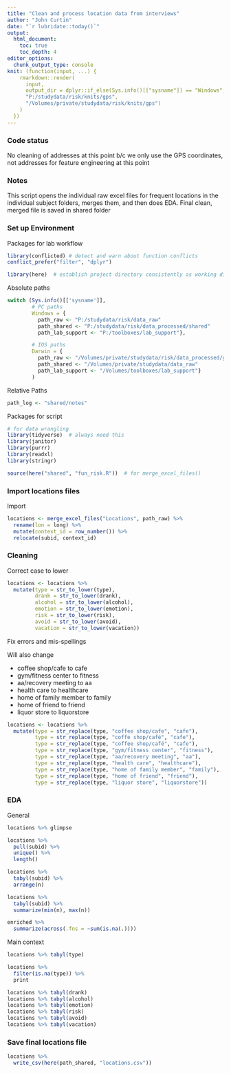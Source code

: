```yaml
---
title: "Clean and process location data from interviews"
author: "John Curtin"
date: "`r lubridate::today()`"
output: 
  html_document:
    toc: true 
    toc_depth: 4
editor_options: 
  chunk_output_type: console
knit: (function(input, ...) {
    rmarkdown::render(
      input,
      output_dir = dplyr::if_else(Sys.info()[["sysname"]] == "Windows",
      "P:/studydata/risk/knits/gps", 
      "/Volumes/private/studydata/risk/knits/gps")
    )
  })
---
```

### Code status

No cleaning of addresses at this point b/c we only use the GPS coordinates, not addresses
for feature engineering at this point


### Notes

This script opens the individual raw excel files for frequent locations in the 
individual subject folders, merges them, and then does EDA.   Final clean, merged
file is saved in shared folder

### Set up Environment

Packages for lab workflow 
```r

library(conflicted) # detect and warn about function conflicts
conflict_prefer("filter", "dplyr")

library(here)  # establish project directory consistently as working directory
```


Absolute paths
```r

switch (Sys.info()[['sysname']],
        # PC paths
        Windows = {
          path_raw <- "P:/studydata/risk/data_raw"
          path_shared <- "P:/studydata/risk/data_processed/shared"
          path_lab_support <- "P:/toolboxes/lab_support"},

        # IOS paths
        Darwin = {
          path_raw <- "/Volumes/private/studydata/risk/data_processed/gps"
          path_shared <- "/Volumes/private/studydata/data_raw"
          path_lab_support <- "/Volumes/toolboxes/lab_support"}
        )
```

Relative Paths 
```r
path_log <- "shared/notes"
```

Packages for script
```r

# for data wrangling
library(tidyverse)  # always need this
library(janitor)
library(purrr)
library(readxl)
library(stringr)

source(here("shared", "fun_risk.R"))  # for merge_excel_files()
```


### Import locations files
Import
```r
locations <- merge_excel_files("Locations", path_raw) %>% 
  rename(lon = long) %>% 
  mutate(context_id = row_number()) %>% 
  relocate(subid, context_id)
```

### Cleaning

Correct case to lower
```r
locations <- locations %>% 
  mutate(type = str_to_lower(type),
         drank = str_to_lower(drank),
         alcohol = str_to_lower(alcohol),
         emotion = str_to_lower(emotion),
         risk = str_to_lower(risk),
         avoid = str_to_lower(avoid),
         vacation = str_to_lower(vacation))
```

Fix errors and mis-spellings

Will also change 

* coffee shop/cafe to cafe
* gym/fitness center to fitness
* aa/recovery meeting to aa
* health care to healthcare
* home of family member to family
* home of friend  to friend
* liquor store to liquorstore 
```r
locations <- locations %>% 
  mutate(type = str_replace(type, "coffee shop/cafe", "cafe"),
         type = str_replace(type, "coffe shop/café", "cafe"),
         type = str_replace(type, "coffee shop/café", "cafe"),
         type = str_replace(type, "gym/fitness center", "fitness"),
         type = str_replace(type, "aa/recovery meeting", "aa"),
         type = str_replace(type, "health care", "healthcare"),
         type = str_replace(type, "home of family member", "family"),
         type = str_replace(type, "home of friend", "friend"),
         type = str_replace(type, "liquor store", "liquorstore"))
```

### EDA

General
```r
locations %>% glimpse

locations %>% 
  pull(subid) %>% 
  unique() %>% 
  length()

locations %>% 
  tabyl(subid) %>% 
  arrange(n)

locations %>% 
  tabyl(subid) %>% 
  summarize(min(n), max(n))

enriched %>% 
  summarize(across(.fns = ~sum(is.na(.))))
```

Main context
```r
locations %>% tabyl(type)

locations %>% 
  filter(is.na(type)) %>% 
  print

locations %>% tabyl(drank)
locations %>% tabyl(alcohol)
locations %>% tabyl(emotion)
locations %>% tabyl(risk)
locations %>% tabyl(avoid)
locations %>% tabyl(vacation)
```


### Save final locations file

```r
locations %>% 
  write_csv(here(path_shared, "locations.csv"))
```
